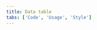 ```yaml
---
title: Data table
tabs: ['Code', 'Usage', 'Style']
---
```


<ComponentCode
    name="Data table"
    component="data-table-v2" 
    variation="data-table-v2"
    codepen="MOEagV"
     hasReactVersion
    hasAngularVersion
    >
</ComponentCode>
<ComponentCode
    name="Expandable data table"
    component="data-table-v2" 
    variation="data-table-v2--expandable"
    codepen="gXGabM"
     hasReactVersion
    hasAngularVersion
    >
</ComponentCode>
<ComponentCode
    name="Data table with pagination"
    component="data-table-v2" 
    variation="data-table-v2--with-pager"
    codepen="pdWjva"
     hasReactVersion
    >
</ComponentCode>
<ComponentCode
    name="Small data table"
    component="data-table-v2" 
    variation="data-table-v2--small"
    codepen="aVLvzX"
     hasReactVersion
    >
</ComponentCode>
<ComponentCode
    name="Toolbar"
    component="toolbar" 
    variation="toolbar"
    codepen="yPzYNK"
     hasReactVersion
    >
</ComponentCode>
<ComponentDocs component="data-table-v2"></ComponentDocs>
